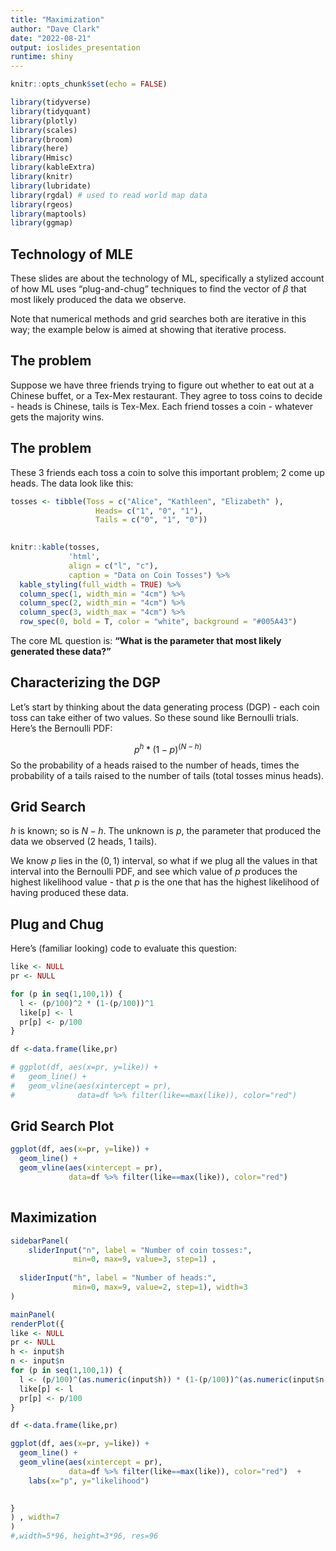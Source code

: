 ```yaml
---
title: "Maximization"
author: "Dave Clark"
date: "2022-08-21"
output: ioslides_presentation
runtime: shiny
---
```


```r
knitr::opts_chunk$set(echo = FALSE)

library(tidyverse)
library(tidyquant)
library(plotly)
library(scales)
library(broom)
library(here)
library(Hmisc)
library(kableExtra)
library(knitr)
library(lubridate)
library(rgdal) # used to read world map data
library(rgeos) 
library(maptools)
library(ggmap)

```


## Technology of MLE

These slides are about the technology of ML, specifically a stylized account of how ML uses "plug-and-chug" techniques to find the vector of $\beta$ that most likely produced the data we observe. 

Note that numerical methods and grid searches both are iterative in this way; the example below is aimed at showing that iterative process.



## The problem

Suppose we have three friends trying to figure out whether to eat out at a Chinese buffet, or a Tex-Mex restaurant. They agree to toss coins to decide - heads is Chinese, tails is Tex-Mex. Each friend tosses a coin - whatever gets the majority wins. 



## The problem

These 3 friends each toss a coin to solve this important problem; 2 come up heads. The data look like this:

```r
tosses <- tibble(Toss = c("Alice", "Kathleen", "Elizabeth" ),
                   Heads= c("1", "0", "1"),
                   Tails = c("0", "1", "0"))
  

knitr::kable(tosses,
             'html',
             align = c("l", "c"),
             caption = "Data on Coin Tosses") %>% 
  kable_styling(full_width = TRUE) %>% 
  column_spec(1, width_min = "4cm") %>% 
  column_spec(2, width_min = "4cm") %>% 
  column_spec(3, width_max = "4cm") %>% 
  row_spec(0, bold = T, color = "white", background = "#005A43")

```

The core ML question is: **"What is the parameter that most likely generated these data?"**




## Characterizing the DGP

Let's start by thinking about the data generating process (DGP) - each coin toss can take either of two values. So these sound like Bernoulli trials. Here's the Bernoulli PDF:

$$p^h * (1-p)^{(N-h)} $$
So the probability of a heads raised to the number of heads, times the probability of a tails raised to the number of tails (total tosses minus heads).



## Grid Search

$h$ is known; so is $N-h$. The unknown is $p$, the parameter that produced the data we observed (2 heads, 1 tails).

We know $p$ lies in the $(0,1)$ interval, so what if we plug all the values in that interval into the Bernoulli PDF, and see which value of $p$ produces the highest likelihood value - that $p$ is the one that has the highest likelihood of having produced these data.



## Plug and Chug

Here's (familiar looking) code to evaluate this question: 

```r
like <- NULL
pr <- NULL

for (p in seq(1,100,1)) {
  l <- (p/100)^2 * (1-(p/100))^1
  like[p] <- l
  pr[p] <- p/100
}

df <-data.frame(like,pr)

# ggplot(df, aes(x=pr, y=like)) +
#   geom_line() +
#   geom_vline(aes(xintercept = pr), 
#              data=df %>% filter(like==max(like)), color="red")
```

## Grid Search Plot

```r

ggplot(df, aes(x=pr, y=like)) +
  geom_line() +
  geom_vline(aes(xintercept = pr), 
             data=df %>% filter(like==max(like)), color="red")
 
```



## Maximization

```r


sidebarPanel(
    sliderInput("n", label = "Number of coin tosses:",
              min=0, max=9, value=3, step=1) ,
  
  sliderInput("h", label = "Number of heads:",
              min=0, max=9, value=2, step=1), width=3
)

mainPanel(  
renderPlot({
like <- NULL
pr <- NULL
h <- input$h
n <- input$n
for (p in seq(1,100,1)) {
  l <- (p/100)^(as.numeric(input$h)) * (1-(p/100))^(as.numeric(input$n-input$h))
  like[p] <- l
  pr[p] <- p/100
}

df <-data.frame(like,pr)

ggplot(df, aes(x=pr, y=like)) +
  geom_line() +
  geom_vline(aes(xintercept = pr), 
             data=df %>% filter(like==max(like)), color="red")  +
    labs(x="p", y="likelihood") 

  
}
) , width=7
)
#,width=5*96, height=3*96, res=96
```




